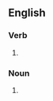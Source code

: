 ==English==

===Verb===
{{head|en|verb form}}

# {{en-third-person singular of|bankrupt}}

===Noun===
{{head|en|noun plural form}}

# {{plural of|bankrupt|lang=en}}